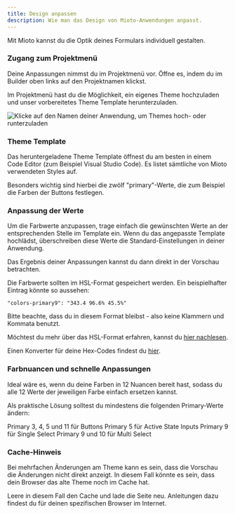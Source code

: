 ```yaml
---
title: Design anpassen
description: Wie man das Design von Mioto-Anwendungen anpasst.
---
```


Mit Mioto kannst du die Optik deines Formulars individuell gestalten.

### Zugang zum Projektmenü

Deine Anpassungen nimmst du im Projektmenü vor. Öffne es, indem du im Builder oben links auf den Projektnamen klickst.

Im Projektmenü hast du die Möglichkeit, ein eigenes Theme hochzuladen und unser vorbereitetes Theme Template herunterzuladen.

![Klicke auf den Namen deiner Anwendung, um Themes hoch- oder runterzuladen](/img/Themes.png "Klicke auf den Namen deiner Anwendung, um Themes hoch- oder runterzuladen")

### Theme Template

Das heruntergeladene Theme Template öffnest du am besten in einem Code Editor (zum Beispiel Visual Studio Code). Es listet sämtliche von Mioto verwendeten Styles auf.

Besonders wichtig sind hierbei die zwölf "primary"-Werte, die zum Beispiel die Farben der Buttons festlegen.

### Anpassung der Werte

Um die Farbwerte anzupassen, trage einfach die gewünschten Werte an der entsprechenden Stelle im Template ein. Wenn du das angepasste Template hochlädst, überschreiben diese Werte die Standard-Einstellungen in deiner Anwendung.

Das Ergebnis deiner Anpassungen kannst du dann direkt in der Vorschau betrachten.

Die Farbwerte sollten im HSL-Format gespeichert werden. Ein beispielhafter Eintrag könnte so aussehen:

```
"colors-primary9": "343.4 96.6% 45.5%"
```

Bitte beachte, dass du in diesem Format bleibst - also keine Klammern und Kommata benutzt.

Möchtest du mehr über das HSL-Format erfahren, kannst du [hier nachlesen](https://cloudfour.com/thinks/hsl-a-color-format-for-humans/ "").

Einen Konverter für deine Hex-Codes findest du [hier](https://htmlcolors.com/hex-to-hsl "").

### Farbnuancen und schnelle Anpassungen

Ideal wäre es, wenn du deine Farben in 12 Nuancen bereit hast, sodass du alle 12 Werte der jeweiligen Farbe einfach ersetzen kannst.

Als praktische Lösung solltest du mindestens die folgenden Primary-Werte ändern:

Primary 3, 4, 5 und 11 für Buttons
Primary 5 für Active State Inputs
Primary 9 für Single Select
Primary 9 und 10 für Multi Select

### Cache-Hinweis

Bei mehrfachen Änderungen am Theme kann es sein, dass die Vorschau die Änderungen nicht direkt anzeigt. In diesem Fall könnte es sein, dass dein Browser das alte Theme noch im Cache hat.

Leere in diesem Fall den Cache und lade die Seite neu. Anleitungen dazu findest du für deinen spezifischen Browser im Internet.
